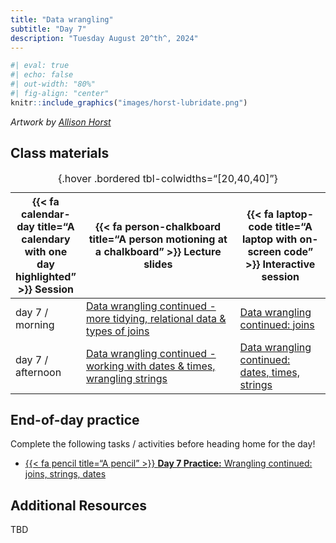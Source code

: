 ```yaml
---
title: "Data wrangling"
subtitle: "Day 7"
description: "Tuesday August 20^th^, 2024"
---
```


```r
#| eval: true
#| echo: false
#| out-width: "80%"
#| fig-align: "center"
knitr::include_graphics("images/horst-lubridate.png")
```

:::{.gray-text .center-text}
*Artwork by [Allison Horst](https://allisonhorst.com/)*
:::

<!-- ## Pre-class prep -->

<!-- No pre-class prep before our first day of class! -->

## Class materials

| {{< fa calendar-day title="A calendary with one day highlighted" >}} Session  | {{< fa person-chalkboard title="A person motioning at a chalkboard" >}} Lecture slides  |  {{< fa laptop-code title="A laptop with on-screen code" >}} Interactive session |
|-------------------|-----------------------------------------------------------------------------------------------------------------------------------------------------|----------------------------------------------------------------------------------|
| day 7 / morning   | [Data wrangling continued - more tidying, relational data & types of joins ](https://docs.google.com/presentation/d/1nQTiyoL-vX-G6rWCp5soJKO2yxE48hVnUNX5Bpddc_c/present?usp=sharing){target="_blank"} | [Data wrangling continued: joins](interactive-sessions/interactive-session-7.qmd){target="_blank"} |
| day 7 / afternoon | [Data wrangling continued - working with dates & times, wrangling strings](https://docs.google.com/presentation/d/1S23fUMX_VN40EEg-W3VcvtVLElhYfMH81oIjWdiBGcc/present?usp=sharing){target="_blank"} | [Data wrangling continued: dates, times, strings](interactive-sessions/interactive-session-7.qmd){target="_blank"} |
: {.hover .bordered tbl-colwidths="[20,40,40]"} 

## End-of-day practice

Complete the following tasks / activities before heading home for the day!

- [{{< fa pencil title="A pencil" >}} **Day 7 Practice:** Wrangling continued: joins, strings, dates](eod-practice/eod-day7.qmd){target="_blank"}

## Additional Resources

TBD

